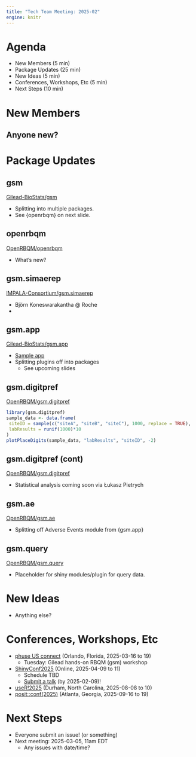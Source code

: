 ```yaml
---
title: "Tech Team Meeting: 2025-02"
engine: knitr
---
```


# Agenda

::: nonincremental
- New Members (5 min)
- Package Updates (25 min)
- New Ideas (5 min)
- Conferences, Workshops, Etc (5 min)
- Next Steps (10 min)
:::


# New Members

## Anyone new?


# Package Updates

## gsm

[Gilead-BioStats/gsm](https://github.com/Gilead-BioStats/gsm)

- Splitting into multiple packages.
- See {openrbqm} on next slide.

## openrbqm

[OpenRBQM/openrbqm](https://github.com/OpenRBQM/openrbqm)

- What's new?

## gsm.simaerep

[IMPALA-Consortium/gsm.simaerep](https://impala-consortium.github.io/gsm.simaerep/)

- Björn Koneswarakantha @ Roche
- 

## gsm.app

[Gilead-BioStats/gsm.app](https://github.com/Gilead-BioStats/gsm.app)

- [Sample app](https://openrbqm.shinyapps.io/gsm-app-dev/)
- Splitting plugins off into packages
  - See upcoming slides

## gsm.digitpref

[OpenRBQM/gsm.digitpref](https://github.com/OpenRBQM/gsm.digitpref)

```r
library(gsm.digitpref)
sample_data <- data.frame(
 siteID = sample(c("siteA", "siteB", "siteC"), 1000, replace = TRUE),
 labResults = runif(1000)*10
)
plotPlaceDigits(sample_data, "labResults", "siteID", -2)
```

## gsm.digitpref (cont)

[OpenRBQM/gsm.digitpref](https://github.com/OpenRBQM/gsm.digitpref)

- Statistical analysis coming soon via Łukasz Pietrych

## gsm.ae

[OpenRBQM/gsm.ae](https://github.com/OpenRBQM/gsm.ae)

- Splitting off Adverse Events module from {gsm.app}

## gsm.query

[OpenRBQM/gsm.query](https://github.com/OpenRBQM/gsm.query)

- Placeholder for shiny modules/plugin for query data.


# New Ideas

- Anything else?


# Conferences, Workshops, Etc

- [phuse US connect](https://www.phuse-events.org/attend/frontend/reg/thome.csp?pageID=38599&ef_sel_menu=2971&eventID=61) (Orlando, Florida, 2025-03-16 to 19)
  - Tuesday: Gilead hands-on RBQM (gsm) workshop
- [ShinyConf2025](https://www.shinyconf.com/) (Online, 2025-04-09 to 11)
  - Schedule TBD 
  - [Submit a talk](https://sessionize.com/shiny-conf-2025/) (by 2025-02-09)!
- [useR!2025](https://user2025.r-project.org/) (Durham, North Carolina, 2025-08-08 to 10)
- [posit::conf(2025)](https://reg.conf.posit.co/flow/posit/positconf25/reg/login) (Atlanta, Georgia, 2025-09-16 to 19)

# Next Steps

- Everyone submit an issue! (or something)
- Next meeting: 2025-03-05, 11am EDT
  - Any issues with date/time?
